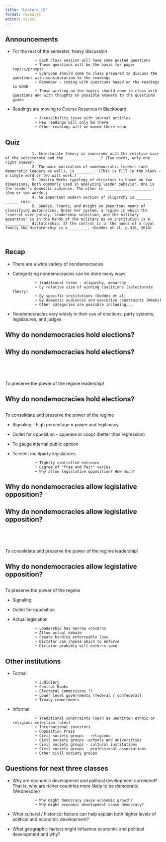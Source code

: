 ```yaml
---
title: "Lecture_15"
format: revealjs
editor: visual
---
```


## Announcements

-   For the rest of the semester, heavy discussion

                  + Each class session will have some posted questions
                  + These questions will be the basis for paper topics/prompts
                  + Everyone should come to class prepared to discuss the questions with consideration to the readings
                  + Remember - coming with questions based on the readings is GOOD
                  + Those writing on the topics should come to class with questions and with thoughts on possible answers to the questions given
                  
+ Readings are moving to Course Reserves in Blackboard

                + Accessibility issue with journal articles
                + New readings will only be there
                + Other readings will be moved there soon
                  
## Quiz

                1. Selectorate theory is concerned with the relative size of the selectorate and the ________ _______? (Two words, only one right answer)
                2. The main motivation of nondemocratic leaders (and democratic leaders as well), is ________. (This is fill in the blank - a single word or two will work.)
                3. Jessica Weeks typology of dictators is based on two dimensions, both commonly used in analyzing leader behavior. One is the leader's domestic audience. The other is ___________ _________. (One or two words.)             
                4. An important modern version of oligarchy is _______ ______ rule.
                5. Geddes, Frantz, and Wright an important means of classifying autocracies. Under her system, a regime in which the "control over policy, leadership selection, and the military apparatus" is in the hands of the military as an institution is a ___________ dictatorship. If the control is in the hands of a royal family the dictatorship is a ________. (Geddes et al, p.318, 2014)
                
                

## Recap

-   There are a wide variety of nondemocracies

-   Categorizing nondemocracies can be done many ways

                  + traditional terms - oligarchy, monarchy
                  + by relative size of winning coalitions (selectorate theory)
                  + By specific institutions (Geddes et al)
                  + By domestic audiences and executive constraints (Weeks)
                  + Other categories are possible including...

-   Nondemocracies vary widely in their use of elections, party systems, legislatures, and judges

## Why do nondemocracies hold elections?

## Why do nondemocracies hold elections?

<p style="background-color: #f1f1f1; color: crimson; font-weight: bold; font-size: 80px">

To preserve the power of the regime leadership!

</p>

## Why do nondemocracies hold elections?

<p style="background-color: #f1f1f1; color: crimson; font-weight: bold; font-size: 30px">

To consolidate and preserve the power of the regime

</p>

-   Signaling - high percentage = power and legitimacy

-   Outlet for opposition - appease or coopt (better than repression)

-   To gauge internal public opinion

-   To elect multiparty legislatures

                  + Tightly controlled entrance
                  + Degree of "free and fair" varies
                  + Why allow legislative opposition? How much?

## Why do nondemocracies allow legislative opposition?

## Why do nondemocracies allow legislative opposition?

<p style="background-color: #f1f1f1; color: crimson; font-weight: bold; font-size: 80px">

To consolidate and preserve the power of the regime leadership!

</p>

## Why do nondemocracies allow legislative opposition?

<p style="background-color: #f1f1f1; color: crimson; font-weight: bold; font-size: 30px">

To preserve the power of the regime

</p>

-   Signaling

-   Outlet for opposition

-   Actual legislation

                  + Leadership has narrow concerns
                  + Allow actual debate 
                  + Create binding enforceable laws
                  + Dictator can choose which to enforce
                  + Dictator probably will enforce some

## Other institutions

-   Formal

                  + Judiciary
                  + Central Banks
                  + Electoral commissions ??
                  + Lower level governments (federal / confederal)
                  + Treaty commitments

-   Informal

                  + Traditional constraints (such as unwritten ethnic or religious selection rules)
                  + International investors
                  + Opposition Press
                  + Civil society groups - religious
                  + Civil society groups -schools and universities
                  + Civil society groups - cultural institutions
                  + Civil society groups - professional associations
                  + Other civil society groups

## Questions for next three classes

-   Why are economic development and political development correlated? That is, why are richer countries more likely to be democratic. (Wednesday)

                  + Why might democracy cause economic growth?
                  + Why might economic development cause democracy?

-   What cultural / historical factors can help explain both higher levels of political and economic development?

-   What geographic factors might influence economic and political development and why?
